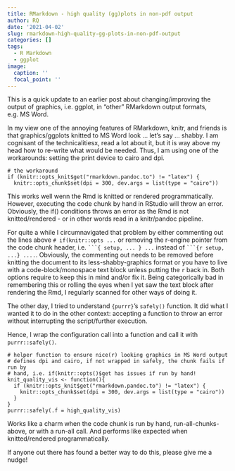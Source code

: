 ```yaml
---
title: RMarkdown - high quality (gg)plots in non-pdf output
author: RQ
date: '2021-04-02'
slug: rmarkdown-high-quality-gg-plots-in-non-pdf-output
categories: []
tags:
  - R Markdown
  - ggplot
image:
  caption: ''
  focal_point: ''
---
```


This is a quick update to an earlier post about changing/improving the output of graphics, i.e. ggplot, in "other" RMarkdown output formats, e.g. MS Word.

In my view one of the annoying features of RMarkdown, knitr, and friends is that graphics/ggplots knitted to MS Word look ... let's say ... shabby.
I am cognisant of the technicalitiesx, read a lot about it, but it is way above my head how to re-write what would be needed. 
Thus, I am using one of the workarounds: setting the print device to cairo and dpi.

````
# the workaround
if (knitr::opts_knit$get("rmarkdown.pandoc.to") != "latex") {
  knitr::opts_chunk$set(dpi = 300, dev.args = list(type = "cairo"))
````

This works well wenn the Rmd is knitted or rendered programmatically.
However, executing the code chunk by hand in RStudio will throw an error.
Obviously, the if() conditions throws an error as the Rmd is not knitted/rendered - or in other words read in a knitr/pandoc pipeline. 

For quite a while I circumnavigated that problem by either commenting out the lines above `# if(knitr::opts ... ` or removing the r-engine pointer from the code chunk header, i.e. ` ```{ setup, ... } ... ` instead of ` ```{r setup, ...} .... `. Obviously, the commenting out needs to be removed before knitting the document to its less-shabby-graphics format or you have to live with a code-block/monospace text block unless putting the `r` back in. 
Both options require to keep this in mind and/or fix it.
Being categorically bad in remembering this or rolling the eyes when I yet saw the text block after rendering the Rmd, I regularly scanned for other ways of doing it.

The other day, I tried to understand `{purrr}`'s `safely()` function.
It did what I wanted it to do in the other context: accepting a function to throw an error without interrupting the script/further execution.

Hence, I wrap the configuration call into a function and call it with `purrr::safely()`.

````
# helper function to ensure nice(r) looking graphics in MS Word output
# defines dpi and cairo, if not wrapped in safely, the chunk fails if run by
# hand, i.e. if(knitr::opts()$get has issues if run by hand!
knit_quality_vis <- function(){
  if (knitr::opts_knit$get("rmarkdown.pandoc.to") != "latex") {
    knitr::opts_chunk$set(dpi = 300, dev.args = list(type = "cairo"))
  }
} 
purrr::safely(.f = high_quality_vis)
````

Works like a charm when the code chunk is run by hand, run-all-chunks-above, or with a run-all call.
And performs like expected when knitted/rendered programmatically.

If anyone out there has found a better way to do this, please give me a nudge!